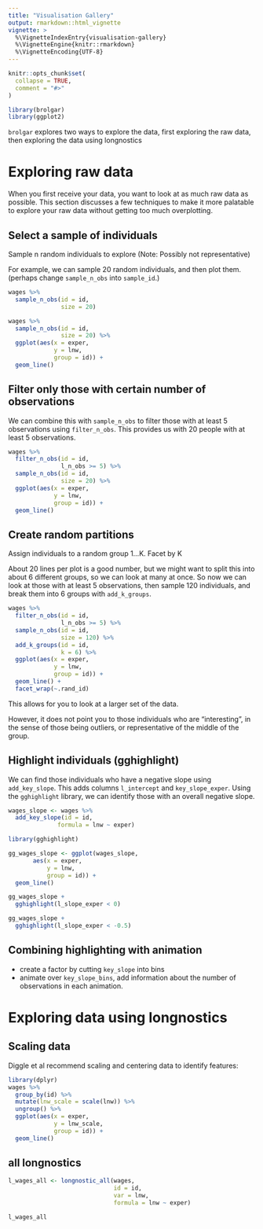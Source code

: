 ```yaml
---
title: "Visualisation Gallery"
output: rmarkdown::html_vignette
vignette: >
  %\VignetteIndexEntry{visualisation-gallery}
  %\VignetteEngine{knitr::rmarkdown}
  %\VignetteEncoding{UTF-8}
---
```


```r
knitr::opts_chunk$set(
  collapse = TRUE,
  comment = "#>"
)
```

```r
library(brolgar)
library(ggplot2)
```

`brolgar` explores two ways to explore the data, first exploring the raw data, then exploring the data using longnostics

# Exploring raw data

When you first receive your data, you want to look at as much raw data as possible. This section discusses a few techniques to make it more palatable to explore your raw data without getting too much overplotting.


## Select a sample of individuals

Sample n random individuals to explore
(Note: Possibly not representative)

For example, we can sample 20 random individuals, and then plot them. (perhaps change `sample_n_obs` into `sample_id`.)

```r

wages %>%
  sample_n_obs(id = id,
               size = 20)

wages %>%
  sample_n_obs(id = id,
               size = 20) %>%
  ggplot(aes(x = exper,
             y = lnw,
             group = id)) + 
  geom_line()


```

## Filter only those with certain number of observations

We can combine this with `sample_n_obs` to filter those with at least 5 observations using `filter_n_obs`. This provides us with 20 people with at least 5 observations.

```r
wages %>%
  filter_n_obs(id = id,
               l_n_obs >= 5) %>%
  sample_n_obs(id = id,
               size = 20) %>%
  ggplot(aes(x = exper,
             y = lnw,
             group = id)) + 
  geom_line()
```

## Create random partitions

Assign individuals to a random group 1...K.
Facet by K

About 20 lines per plot is a good number, but we might want to split this into about 6 different groups, so we can look at many at once. So now we can look at those with at least 5 observations, then sample 120 individuals, and break them into 6 groups with `add_k_groups`.

```r

wages %>%
  filter_n_obs(id = id,
               l_n_obs >= 5) %>%
  sample_n_obs(id = id,
               size = 120) %>%
  add_k_groups(id = id,
               k = 6) %>%
  ggplot(aes(x = exper,
             y = lnw,
             group = id)) + 
  geom_line() + 
  facet_wrap(~.rand_id)

```

This allows for you to look at a larger set of the data.

However, it does not point you to those individuals who are "interesting", in the sense of those being outliers, or representative of the middle of the group.

## Highlight individuals (gghighlight)

We can find those individuals who have a negative slope using `add_key_slope`.
This adds columns `l_intercept` and `key_slope_exper`. Using the `gghighlight` library, we can identify those with an overall negative slope.

```r

wages_slope <- wages %>%
  add_key_slope(id = id,
              formula = lnw ~ exper)

library(gghighlight)

gg_wages_slope <- ggplot(wages_slope,
       aes(x = exper,
           y = lnw,
           group = id)) + 
  geom_line() 

gg_wages_slope + 
  gghighlight(l_slope_exper < 0)

gg_wages_slope + 
  gghighlight(l_slope_exper < -0.5)

```

## Combining highlighting with animation

* create a factor by cutting `key_slope` into bins
* animate over `key_slope_bins`, add information about the number of observations in each animation.

# Exploring data using longnostics

## Scaling data

Diggle et al recommend scaling and centering data to identify features:

```r
library(dplyr)
wages %>%
  group_by(id) %>%
  mutate(lnw_scale = scale(lnw)) %>%
  ungroup() %>%
  ggplot(aes(x = exper,
             y = lnw_scale,
             group = id)) + 
  geom_line()

```



## all longnostics

```r
l_wages_all <- longnostic_all(wages,
                              id = id,
                              var = lnw,
                              formula = lnw ~ exper)

l_wages_all
  
```